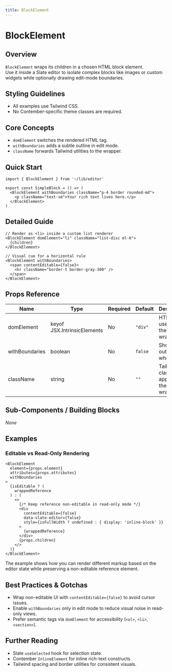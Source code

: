 ```yaml
---
title: BlockElement
---
```


<!-- Edited by human: false -->
<!-- Examples count: 1 -->
<!-- Source examples: 0 -->
<!-- Playground examples: 1 -->
<!-- External examples: 0 -->
<!-- Import examples: 1 -->

# BlockElement

## Overview
`BlockElement` wraps its children in a chosen HTML block element.  
Use it inside a Slate editor to isolate complex blocks like images or custom widgets while optionally drawing edit-mode boundaries.

## Styling Guidelines
* All examples use Tailwind CSS.  
* No Contember-specific theme classes are required.

## Core Concepts
* `domElement` switches the rendered HTML tag.
* `withBoundaries` adds a subtle outline in edit mode.
* `className` forwards Tailwind utilities to the wrapper.

## Quick Start
```tsx
import { BlockElement } from '~/lib/editor'

export const SimpleBlock = () => (
  <BlockElement withBoundaries className="p-4 border rounded-md">
    <p className="text-sm">Your rich text lives here.</p>
  </BlockElement>
)
```

## Detailed Guide
```tsx
// Render as <li> inside a custom list renderer
<BlockElement domElement="li" className="list-disc ml-6">
  {children}
</BlockElement>
```

```tsx
// Visual cue for a horizontal rule
<BlockElement withBoundaries>
  <span contentEditable={false}>
    <hr className="border-t border-gray-300" />
  </span>
</BlockElement>
```

## Props Reference
| Name | Type | Required | Default | Description |
|------|------|----------|---------|-------------|
| domElement | keyof JSX.IntrinsicElements | No | `"div"` | HTML tag used for the wrapper. |
| withBoundaries | boolean | No | `false` | Shows an outline when `true`. |
| className | string | No | `""` | Tailwind classes applied to the wrapper. |

## Sub-Components / Building Blocks
_None_

## Examples
### Editable vs Read-Only Rendering
```tsx
<BlockElement
  element={props.element}
  attributes={props.attributes}
  withBoundaries
>
  {isEditable ? (
    wrappedReference
  ) : (
    <>
      {/* Keep reference non-editable in read-only mode */}
      <div
        contentEditable={false}
        data-slate-editor={false}
        style={isFullWidth ? undefined : { display: 'inline-block' }}
      >
        {wrappedReference}
      </div>
      {props.children}
    </>
  )}
</BlockElement>
```
The example shows how you can render different markup based on the editor state while preserving a non-editable reference element.

## Best Practices & Gotchas
* Wrap non-editable UI with `contentEditable={false}` to avoid cursor issues.
* Enable `withBoundaries` only in edit mode to reduce visual noise in read-only views.
* Prefer semantic tags via `domElement` for accessibility (`<ol>`, `<li>`, `<section>`).

## Further Reading
* Slate `useSelected` hook for selection state.
* Contember `InlineElement` for inline rich-text constructs.
* Tailwind spacing and border utilities for consistent visuals.

<!-- End of Generated Documentation -->